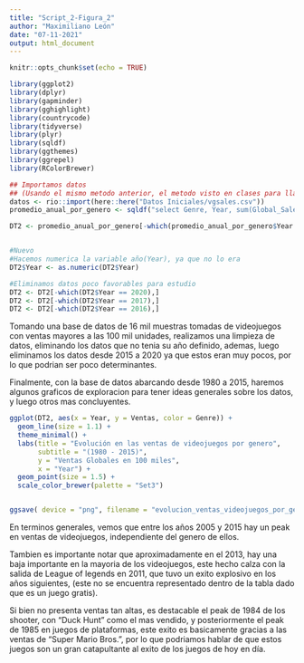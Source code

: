 ```yaml
---
title: "Script_2-Figura_2"
author: "Maximiliano León"
date: "07-11-2021"
output: html_document
---
```


```r
knitr::opts_chunk$set(echo = TRUE)

library(ggplot2)
library(dplyr)
library(gapminder)
library(gghighlight)
library(countrycode)
library(tidyverse)
library(plyr)
library(sqldf)
library(ggthemes)
library(ggrepel)
library(RColorBrewer)

```


```r
## Importamos datos
## (Usando el mismo metodo anterior, el metodo visto en clases para llamar la variable arroja error)
datos <- rio::import(here::here("Datos Iniciales/vgsales.csv"))
promedio_anual_por_genero <- sqldf("select Genre, Year, sum(Global_Sales) as Ventas from datos group by Genre, Year")

DT2 <- promedio_anual_por_genero[-which(promedio_anual_por_genero$Year == "N/A"),]


#Nuevo
#Hacemos numerica la variable año(Year), ya que no lo era
DT2$Year <- as.numeric(DT2$Year)

#Eliminamos datos poco favorables para estudio
DT2 <- DT2[-which(DT2$Year == 2020),]
DT2 <- DT2[-which(DT2$Year == 2017),]
DT2 <- DT2[-which(DT2$Year == 2016),]
```

Tomando una base de datos de 16 mil muestras tomadas de videojuegos con ventas mayores a las 100 mil unidades,
realizamos una limpieza de datos, eliminando los datos que no tenia su año definido, ademas, luego eliminamos los datos desde 2015 a 2020 ya que estos eran muy pocos, por lo que podrian ser poco determinantes.


Finalmente, con la base de datos abarcando desde 1980 a 2015, haremos algunos graficos de exploracion para tener ideas generales sobre los datos, y luego otros mas concluyentes.

```r

ggplot(DT2, aes(x = Year, y = Ventas, color = Genre)) +
  geom_line(size = 1.1) +
  theme_minimal() +
  labs(title = "Evolución en las ventas de videojuegos por genero", 
       subtitle = "(1980 - 2015)",
       y = "Ventas Globales en 100 miles",
       x = "Year") +
  geom_point(size = 1.5) +
  scale_color_brewer(palette = "Set3")


ggsave( device = "png", filename = "evolucion_ventas_videojuegos_por_genero_v2", path = here::here("Figuras"))

```

En terminos generales, vemos que entre los años 2005 y 2015 hay un peak en ventas de videojuegos, independiente del genero de ellos.

Tambien es importante notar que aproximadamente en el 2013, hay una baja importante en la mayoria de los videojuegos, este hecho calza con la salida de League of legends en 2011, que tuvo un exito explosivo en los años siguientes, (este no se encuentra representado dentro de la tabla dado que es un juego gratis).

Si bien no presenta ventas tan altas, es destacable el peak de 1984 de los shooter, con "Duck Hunt" como el mas vendido, y posteriormente el peak de 1985 en juegos de plataformas, este exito es basicamente gracias a las ventas de "Super Mario Bros.", por lo que podriamos hablar de que estos juegos son un gran catapultante al exito de los juegos de hoy en día.




